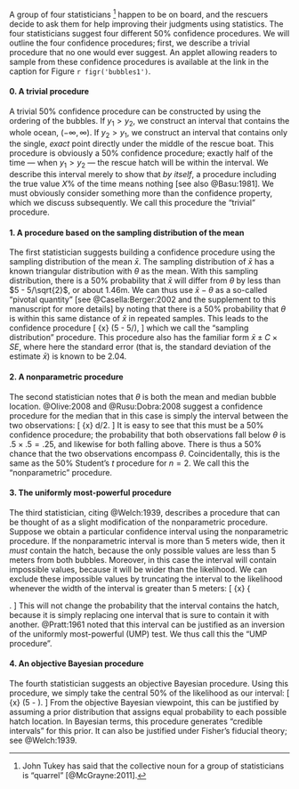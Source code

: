 A group of four statisticians [^3] happen to be on board, and the rescuers decide to ask them for help improving their judgments using statistics. The four statisticians suggest four different 50% confidence procedures. We will outline the four confidence procedures; first, we describe a trivial procedure that no one would ever suggest. An applet allowing readers to sample from these confidence procedures is available at the link in the caption for Figure `r figr('bubbles1')`.

[^3]: John Tukey has said that the collective noun for a group of statisticians is "quarrel" [@McGrayne:2011].

#### 0. A trivial procedure

A trivial 50\% confidence procedure can be constructed by using the ordering of the bubbles. If $y_1>y_2$, we construct an interval that contains the whole ocean, $(-\infty,\infty)$. If $y_2>y_1$, we construct an interval that contains only the single, *exact* point directly under the middle of the rescue boat. This procedure is obviously a 50% confidence procedure; exactly half of the time &mdash; when $y_1>y_2$ &mdash; the rescue hatch will be within the interval. We describe this interval merely to show that *by itself*, a procedure including the true value $X\%$ of the time means nothing [see also @Basu:1981]. We must obviously consider something more than the confidence property, which we discuss subsequently. We call this procedure the "trivial" procedure.

#### 1. A procedure based on the sampling distribution of the mean

The first statistician suggests building a confidence procedure using the sampling distribution of the mean $\bar{x}$. The sampling distribution of $\bar{x}$ has a known triangular distribution with $\theta$ as the mean. With this sampling distribution, there is a 50% probability that $\bar{x}$ will differ from $\theta$ by less than $5 - 5/\sqrt{2}$, or about 1.46m.  We can thus use $\bar{x} - \theta$ as a so-called "pivotal quantity" [see @Casella:Berger:2002 and the supplement to this manuscript for more details] by noting that there is a 50% probability that $\theta$ is within this same distance of $\bar{x}$ in repeated samples. This leads to the confidence procedure
\[
\bar{x} \pm (5 - 5/\sqrt{2}),
\]
which we call the "sampling distribution" procedure. This procedure also has the familiar form $\bar{x} \pm C\times SE$, where here the standard error (that is, the standard deviation of the estimate $\bar{x}$) is known to be 2.04. 

#### 2. A nonparametric procedure

The second statistician notes that $\theta$ is both the mean and median bubble location. @Olive:2008 and @Rusu:Dobra:2008 suggest a confidence procedure for the median that in this case is simply the interval between the two observations:
\[
\bar{x} \pm d/2.
\]
It is easy to see that this must be a 50% confidence procedure; the probability that both observations fall below $\theta$ is $.5\times .5=.25$, and likewise for both falling above. There is thus a 50% chance that the two observations encompass $\theta$. Coincidentally, this is the same as the 50% Student's $t$ procedure for $n=2$. We call this the "nonparametric" procedure.

#### 3. The uniformly most-powerful procedure

The third statistician, citing @Welch:1939, describes a procedure that can be thought of as a slight modification of the nonparametric procedure. Suppose we obtain a particular confidence interval using the nonparametric procedure. If the nonparametric interval is more than 5 meters wide, then it *must* contain the hatch, because the only possible values are less than 5 meters from both bubbles. Moreover, in this case the interval will contain impossible values, because it will be wider than the likelihood. We can exclude these impossible values by truncating the interval to the likelihood whenever the width of the interval is greater than 5 meters:
\[
\bar{x} \pm \left\{\begin{array}{lllr}
\frac{d}{2} & \mbox{if} & d < 5 & \mbox{(nonparametric procedure)}\\
5 - \frac{d}{2} &\mbox{if} & d \geq 5 & \mbox{(likelihood)}
\end{array} \right.
\]
This will not change the probability that the interval contains the hatch, because it is simply replacing one interval that is sure to contain it with another. @Pratt:1961 noted that this interval can be justified as an inversion of the uniformly most-powerful (UMP) test. We thus call this the "UMP procedure".

#### 4. An objective Bayesian procedure

The fourth statistician suggests an objective Bayesian procedure. Using this procedure, we simply take the central 50\% of the likelihood as our interval:
\[
\bar{x} \pm \frac{1}{2}\left(5 - \frac{d}{2}\right).
\]
From the objective Bayesian viewpoint, this can be justified by assuming a prior distribution that assigns equal probability to each possible hatch location. In Bayesian terms, this procedure generates "credible intervals" for this prior. It can also be justified under Fisher's fiducial theory; see @Welch:1939. 
